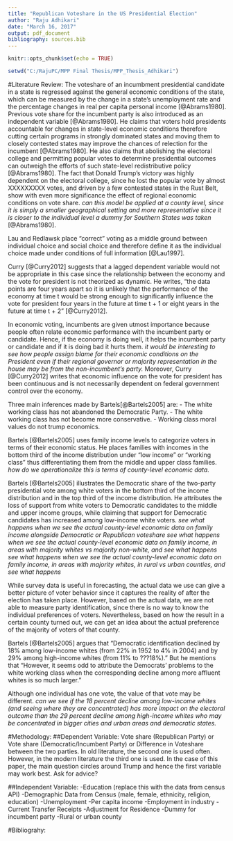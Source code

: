 ```yaml
---
title: "Republican Voteshare in the US Presidential Election"
author: "Raju Adhikari"
date: "March 16, 2017"
output: pdf_document
bibliography: sources.bib
---
```


```r
knitr::opts_chunk$set(echo = TRUE)
```


```r

setwd("C:/RajuPC/MPP Final Thesis/MPP_Thesis_Adhikari")

```
#Literature Review:
The voteshare of an incumbment presidential candidate in a state is regressed against the general economic conditions of the state, which can be measured by the change in a state's unemployment rate and the percentage changes in real per capita personal income [@Abrams1980]. Previous vote share for the incumbent party is also introduced as an independent variable [@Abrams1980]. He claims that voters hold presidents accountable for changes in state-level economic conditions therefore cutting certain programs in strongly dominated states and moving them to closely contested states may improve the chances of relection for the incumbent [@Abrams1980]. He also claims that abolishing the electoral college and permitting popular votes to determine presidential outcomes can outweigh the efforts of such state-level redistributive policy [@Abrams1980]. The fact that Donald Trump's victory was highly dependent on the electoral college, since he lost the popular vote by almost XXXXXXXXX votes, and driven by a few contested states in the Rust Belt, show with even more significance the effect of regional economic conditions on vote share. 
_can this model be applied at a county level, since it is simply a smaller geographical setting and more representative since it is closer to the individual level_
_a dummy for Southern States was taken_ [@Abrams1980].

Lau and Redlawsk place "correct" voting as a middle ground between individual choice and social choice and therefore define it as the individual choice made under conditions of full information [@Lau1997].

Curry [@Curry2012] suggests that a lagged dependent variable would not be appropriate in this case since the relationship between the economy and the vote for president is not theorized as dynamic. He writes, "the data points are four years apart so it is unlikely that the performance of the economy at time t would be strong enough to significantly influence the vote for president four years in the future at time t + 1 or eight years in the future at time t + 2" [@Curry2012].



In economic voting, incumbents are given utmost importance because people often relate economic performance with the incumbent party or candidate. Hence, if the economy is doing well, it helps the incumbent party or candidate and if it is doing bad it hurts them.
_it would be interesting to see how people assign blame for their economic conditions on the President even if their regional governor or majority representation in the house may be from the non-incumbent's party._ 
Moreover, Curry [@Curry2012] writes that economic influence on the vote for president has been continuous and is not necessarily dependent on federal government control over the economy.


Three main inferences made by Bartels[@Bartels2005] are:
- The white working class has not abandoned the Democratic Party.
- The white working class has not become more conservative.
- Working class moral values do not trump economics.

Bartels [@Bartels2005] uses family income levels to categorize voters in terms of their economic status. He places families with incomes in the bottom third of the income distribution under "low income" or "working class" thus differentiating them from the middle and upper class families. 
_how do we operationalize this is terms of county-level economic data._

Bartels [@Bartels2005] illustrates the Democratic share of the two-party presidential vote among white voters in the bottom third of the income distribution and in the top third of the income distribution. He attributes the loss of support from white voters to Democratic candidates to the middle and upper income groups, while claiming that support for Democratic candidates has increased among low-income white voters. 
_see what happens when we see the actual county-level economic data on family income alongside Democratic or Republican voteshare_ 
_see what happens when we see the actual county-level economic data on family income, in areas with majority whites vs majority non-white, and see what happens_
_see what happens when we see the actual county-level economic data on family income, in areas with majority whites, in rural vs urban counties, and see what happens_

While survey data is useful in forecasting, the actual data we use can give a better picture of voter behavior since it captures the reality of after the election has taken place. However, based on the actual data, we are not able to measure party identification, since there is no way to know the individual preferences of voters. Nevertheless, based on how the result in a certain county turned out, we can get an idea about the actual preference of the majority of voters of that county.

Bartels [@Bartels2005] argues that "Democratic identification declined by 18% among low-income whites (from 22% in 1952 to 4% in 2004) and by 29% among high-income whites (from 11% to ???18%)." But he mentions that "However, it seems odd to attribute the Democrats' problems to the white working class when the corresponding decline among more affluent whites is so much larger." 

Although one individual has one vote, the value of that vote may be different. 
_can we see if the 18 percent decline among low-income whites (and seeing where they are concentrated) has more impact on the electoral outcome than the 29 percent decline among high-income whites who may be concentrated in bigger cities and urban areas and democratic states._





#Methodology:
##Dependent Variable:
Vote share (Republican Party) or Vote share (Democratic/Incumbent Party) or Difference in Voteshare between the two parties. In old literature, the second one is used often. However, in the modern literature the third one is used. In the case of this paper, the main question circles around Trump and hence the first variable may work best. Ask for advice?

##Independent Variable:
-Education (replace this with the data from census API)
-Demographic Data from Census (male, female, ethnicity, religion, education)
-Unemployment
-Per capita income
-Employment in industry
-Current Transfer Receipts
-Adjustment for Residence
-Dummy for incumbent party
-Rural or urban county

#Bibliograhy: